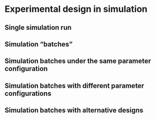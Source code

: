 # Experimental design in simulation {#post-experiments}

## Single simulation run


## Simulation "batches"


## Simulation batches under the same parameter configuration


## Simulation batches with different parameter configurations


## Simulation batches with alternative designs



